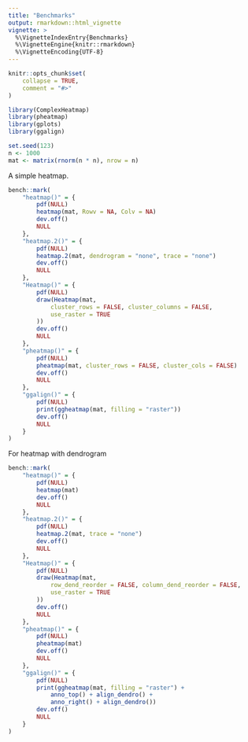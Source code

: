 ```yaml
---
title: "Benchmarks"
output: rmarkdown::html_vignette
vignette: >
  %\VignetteIndexEntry{Benchmarks}
  %\VignetteEngine{knitr::rmarkdown}
  %\VignetteEncoding{UTF-8}
---
```


```r
knitr::opts_chunk$set(
    collapse = TRUE,
    comment = "#>"
)
```

```r
library(ComplexHeatmap)
library(pheatmap)
library(gplots)
library(ggalign)
```

```r
set.seed(123)
n <- 1000
mat <- matrix(rnorm(n * n), nrow = n)
```

A simple heatmap.
```r
bench::mark(
    "heatmap()" = {
        pdf(NULL)
        heatmap(mat, Rowv = NA, Colv = NA)
        dev.off()
        NULL
    },
    "heatmap.2()" = {
        pdf(NULL)
        heatmap.2(mat, dendrogram = "none", trace = "none")
        dev.off()
        NULL
    },
    "Heatmap()" = {
        pdf(NULL)
        draw(Heatmap(mat,
            cluster_rows = FALSE, cluster_columns = FALSE,
            use_raster = TRUE
        ))
        dev.off()
        NULL
    },
    "pheatmap()" = {
        pdf(NULL)
        pheatmap(mat, cluster_rows = FALSE, cluster_cols = FALSE)
        dev.off()
        NULL
    },
    "ggalign()" = {
        pdf(NULL)
        print(ggheatmap(mat, filling = "raster"))
        dev.off()
        NULL
    }
)
```

For heatmap with dendrogram
```r
bench::mark(
    "heatmap()" = {
        pdf(NULL)
        heatmap(mat)
        dev.off()
        NULL
    },
    "heatmap.2()" = {
        pdf(NULL)
        heatmap.2(mat, trace = "none")
        dev.off()
        NULL
    },
    "Heatmap()" = {
        pdf(NULL)
        draw(Heatmap(mat,
            row_dend_reorder = FALSE, column_dend_reorder = FALSE,
            use_raster = TRUE
        ))
        dev.off()
        NULL
    },
    "pheatmap()" = {
        pdf(NULL)
        pheatmap(mat)
        dev.off()
        NULL
    },
    "ggalign()" = {
        pdf(NULL)
        print(ggheatmap(mat, filling = "raster") +
            anno_top() + align_dendro() +
            anno_right() + align_dendro())
        dev.off()
        NULL
    }
)
```
